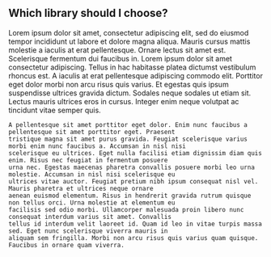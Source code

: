 
<h2 className="subtitle is-3">Which library should I choose?</h2>

<Content>
    Lorem ipsum dolor sit amet, consectetur adipiscing elit, sed do eiusmod tempor incididunt ut labore et dolore magna
    aliqua. Mauris cursus mattis molestie a iaculis at erat pellentesque. Ornare lectus sit amet est. Scelerisque
    fermentum dui faucibus in. Lorem ipsum dolor sit amet consectetur adipiscing. Tellus in hac habitasse platea
    dictumst vestibulum rhoncus est. A iaculis at erat pellentesque adipiscing commodo elit. Porttitor eget dolor morbi
    non arcu risus quis varius. Et egestas quis ipsum suspendisse ultrices gravida dictum. Sodales neque sodales ut
    etiam sit. Lectus mauris ultrices eros in cursus. Integer enim neque volutpat ac tincidunt vitae semper quis.

    A pellentesque sit amet porttitor eget dolor. Enim nunc faucibus a pellentesque sit amet porttitor eget. Praesent
    tristique magna sit amet purus gravida. Feugiat scelerisque varius morbi enim nunc faucibus a. Accumsan in nisl nisi
    scelerisque eu ultrices. Eget nulla facilisi etiam dignissim diam quis enim. Risus nec feugiat in fermentum posuere
    urna nec. Egestas maecenas pharetra convallis posuere morbi leo urna molestie. Accumsan in nisl nisi scelerisque eu
    ultrices vitae auctor. Feugiat pretium nibh ipsum consequat nisl vel. Mauris pharetra et ultrices neque ornare
    aenean euismod elementum. Risus in hendrerit gravida rutrum quisque non tellus orci. Urna molestie at elementum eu
    facilisis sed odio morbi. Ullamcorper malesuada proin libero nunc consequat interdum varius sit amet. Convallis
    tellus id interdum velit laoreet id. Quam id leo in vitae turpis massa sed. Eget nunc scelerisque viverra mauris in
    aliquam sem fringilla. Morbi non arcu risus quis varius quam quisque. Faucibus in ornare quam viverra.
</Content>